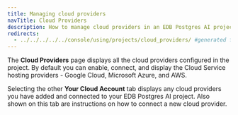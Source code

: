 ```yaml
---
title: Managing cloud providers
navTitle: Cloud Providers
description: How to manage cloud providers in an EDB Postgres AI project
redirects:
  - ../../../../../console/using/projects/cloud_providers/ #generated for docs/hm/release-1.2
---
```


The **Cloud Providers** page displays all the cloud providers configured in the project. By default you can enable, connect, and display the Cloud Service hosting providers - Google Cloud, Microsoft Azure, and AWS. 

Selecting the other **Your Cloud Account** tab displays any cloud providers you have added and connected to your EDB Postgres AI project. Also shown on this tab are instructions on how to connect a new cloud provider.



